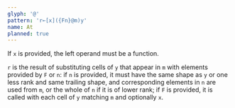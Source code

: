 ```yaml
---
glyph: '@'
pattern: 'r←[x]({Fn}@m)y'
name: At
planned: true
---
```


If `x` is provided, the left operand must be a function.

`r` is the result of substituting cells of `y` that appear in `m` with elements provided by `F` or `n`: if `n` is provided, it must have the same shape as `y` or one less rank and same trailing shape, and corresponding elements in `n` are used from `m`, or the whole of `n` if it is of lower rank; if `F` is provided, it is called with each cell of `y` matching `m` and optionally `x`.